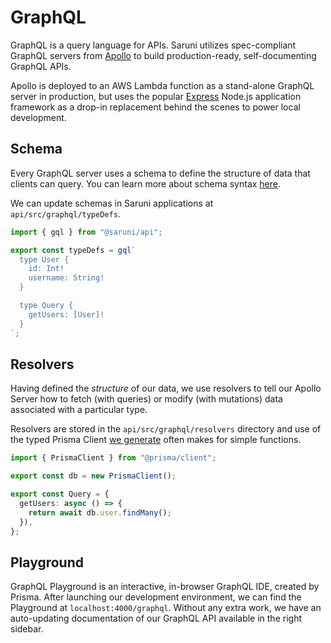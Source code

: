 # GraphQL

GraphQL is a query language for APIs. Saruni utilizes spec-compliant GraphQL servers from [Apollo](https://www.apollographql.com/) to build production-ready, self-documenting GraphQL APIs.

Apollo is deployed to an AWS Lambda function as a stand-alone GraphQL server in production, but uses the popular [Express](https://expressjs.com/) Node.js application framework as a drop-in replacement behind the scenes to power local development.

## Schema

Every GraphQL server uses a schema to define the structure of data that clients can query. You can learn more about schema syntax [here](https://graphql.org/learn/schema/).

We can update schemas in Saruni applications at `api/src/graphql/typeDefs`.

```ts
import { gql } from "@saruni/api";

export const typeDefs = gql`
  type User {
    id: Int!
    username: String!
  }

  type Query {
    getUsers: [User]!
  }
`;
```

## Resolvers

Having defined the _structure_ of our data, we use resolvers to tell our Apollo Server how to fetch (with queries) or modify (with mutations) data associated with a particular type.

Resolvers are stored in the `api/src/graphql/resolvers` directory and use of the typed Prisma Client [we generate](/docs/backend/prisma) often makes for simple functions.

```ts
import { PrismaClient } from "@prisma/client";

export const db = new PrismaClient();

export const Query = {
  getUsers: async () => {
    return await db.user.findMany();
  }),
};
```

## Playground

GraphQL Playground is an interactive, in-browser GraphQL IDE, created by Prisma. After launching our development environment, we can find the Playground at `localhost:4000/graphql`. Without any extra work, we have an auto-updating documentation of our GraphQL API available in the right sidebar.
